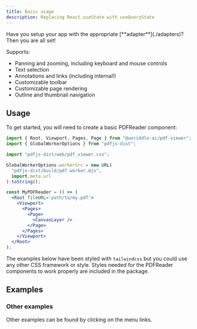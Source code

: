 ```yaml
---
title: Basic usage
description: Replacing React.useState with useQueryState
---
```


<Callout title='Prerequisite'>
  Have you setup your app with the appropriate [**adapter**](./adapters)? Then you are all set!
</Callout>

Supports:

- Panning and zooming, including keyboard and mouse controls
- Text selection
- Annotations and links (including internal!)
- Customizable toolbar
- Customizable page rendering
- Outline and thumbnail navigation

## Usage

To get started, you will need to create a basic PDFReader component:

```jsx
import { Root, Viewport, Pages, Page } from "@unriddle-ai/pdf-viewer";
import { GlobalWorkerOptions } from "pdfjs-dist";

import "pdfjs-dist/web/pdf_viewer.css";

GlobalWorkerOptions.workerSrc = new URL(
  "pdfjs-dist/build/pdf.worker.mjs",
  import.meta.url
).toString();

const MyPDFReader = () => (
  <Root fileURL='path/to/my.pdf'>
    <Viewport>
      <Pages>
        <Page>
          <CanvasLayer />
        </Page>
      </Pages>
    </Viewport>
  </Root>
);
```

The examples below have been styled with `tailwindcss` but you could use any other CSS framework or style. Styles needed for the PDFReader components to work properly are included in the package.

## Examples

### Other examples

Other examples can be found by clicking on the menu links.

